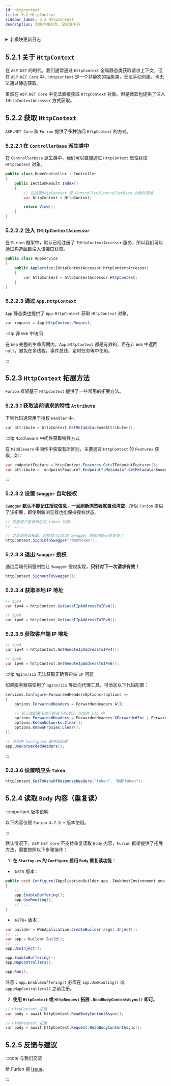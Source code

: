 ```yaml
---
id: httpcontext
title: 5.2 HttpContext
sidebar_label: 5.2 HttpContext
description: 和客户端交互，没它真不行
---
```




<details>
  <summary>📝 模块更新日志</summary>
  <div>
<div>

- **问题修复**

  - &nbsp;<Tag>修复</Tag> 启用请求 `Body` 重复读且在授权之前读取导致非 `GET/HEAD/OPTION` 请求异常 <sup>4.8.7.15</sup> <sup>⏱️2023.03.19</sup> [#I6NX9E](https://gitee.com/dotnetchina/Furion/issues/I6NX9E)

</div>
  </div>
</details>

## 5.2.1 关于 `HttpContext`

在 `ASP.NET` 的时代，我们通常通过 `HttpContext` 全局静态类获取请求上下文，但在 `ASP.NET Core` 中，`HttpContext` 是一个非静态的抽象类，无法手动创建，也无法通过静态获取。

虽然在 `ASP.NET Core` 中无法直接获取 `HttpContext` 对象。但是微软也提供了注入 `IHttpContextAccessor` 方式获取。

## 5.2.2 获取 `HttpContext`

`ASP.NET Core` 和 `Furion` 提供了多种访问 `HttpContext` 的方式。

### 5.2.2.1 在 `ControllerBase` 派生类中

在 `ControllerBase` 派生类中，我们可以直接通过 `HttpContext` 属性获取 `HttpContext` 对象。

```cs showLineNumbers {5-6}
public class HomeController : Controller
{
    public IActionResult Index()
    {
        // 在这里HttpContext 是 Controller/ControllerBase 对象的属性
        var httpContext = HttpContext;

        return View();
    }
}
```

### 5.2.2.2 注入 `IHttpContextAccessor`

在 `Furion` 框架中，默认已经注册了 `IHttpContextAccessor` 服务，所以我们可以通过构造函数注入该接口获取。

```cs showLineNumbers  {3,5}
public class AppService
{
    public AppService(IHttpContextAccessor httpContextAccessor)
    {
        var httpContext = httpContextAccessor.HttpContext;
    }
}
```

### 5.2.2.3 通过 `App.HttpContext`

`App` 静态类也提供了 `App.HttpContext` 获取 `HttpContext` 对象。

```cs showLineNumbers
var request = App.HttpContext.Request;
```

:::tip 非 `Web` 中访问

在 `Web` 完整的生命周期内，`App.HttpContext` 都是有效的，但在非 `Web` 中返回 `null`，避免在多线程，事件总线，定时任务等中使用。

:::

## 5.2.3 `HttpContext` 拓展方法

`Furion` 框架基于 `HttpContext` 提供了一些常用的拓展方法。

### 5.2.3.1 获取当前请求的特性 `Attribute`

下列代码通常用于授权 `Handler` 中。

```cs showLineNumbers
var attribute = httpContext.GetMetadata<SomeAttribute>();
```

:::tip `Middleware` 中间件获取特性方式

在 `Middleware` 中间件中获取有所区别，主要通过 `HttpContext` 的 `Features` 获取，如：

```cs showLineNumbers
var endpointFeature = httpContext.Features.Get<IEndpointFeature>();
var attribute =  endpointFeature?.Endpoint?.Metadata?.GetMetadata<SomeAttribute>();
```

:::

### 5.2.3.2 设置 `Swagger` 自动授权

**`Swagger` 默认不能记住授权信息，一旦刷新浏览器就自动清空**，所以 `Furion` 提供了该拓展，即使刷新浏览器也能保持授权状态。

```cs showLineNumbers {4-5}
// 检查用户登录和生成 token 代码...
// .....

// 之后调用该拓展，这样就可以实现 Swagger 刷新也能记住登录了
httpContext.SigninToSwagger("你的token");
```

### 5.2.3.3 退出 `Swagger` 授权

通过后端代码强制性让 `Swagger` 授权实现，**只针对下一次请求有效！**

```cs showLineNumbers
httpContext.SignoutToSwagger();
```

### 5.2.3.4 获取本地 IP 地址

```cs showLineNumbers
// ipv4
var ipv4 = httpContext.GetLocalIpAddressToIPv4();

// ipv6
var ipv6 = httpContext.GetLocalIpAddressToIPv6();
```

### 5.2.3.5 获取客户端 IP 地址

```cs showLineNumbers
// ipv4
var ipv4 = httpContext.GetRemoteIpAddressToIPv4();

// ipv6
var ipv6 = httpContext.GetRemoteIpAddressToIPv6();
```

:::tip `Nginx/IIS` 无法获取正确客户端 `IP` 问题

如果服务器端使用了 `nginx/iis` 等反向代理工具，可添加以下代码配置：

```cs showLineNumbers title="Startup.cs" {1,3,5-8,12}
services.Configure<ForwardedHeadersOptions>(options =>
{
    options.ForwardedHeaders = ForwardedHeaders.All;

    // 若上面配置无效可尝试下列代码，比如在 IIS 中
    options.ForwardedHeaders = ForwardedHeaders.XForwardedFor | ForwardedHeaders.XForwardedProto;
    options.KnownNetworks.Clear();
    options.KnownProxies.Clear();
});

// 注意在 Configure 最前面配置
app.UseForwardedHeaders();
```

:::

### 5.2.3.6 设置响应头 `Token`

```cs showLineNumbers
httpContext.SetTokensOfResponseHeaders("token", "刷新token");
```

## 5.2.4 读取 `Body` 内容（重复读）

:::important 版本说明

以下内容仅限 `Furion 4.7.9 +` 版本使用。

:::

默认情况下，`ASP.NET Core` 不支持重复读取 `Body` 内容，`Furion` 框架提供了拓展方法，需要按照以下步骤操作：

1. **在 `Startup.cs` 的 `Configure` 启用 `Body` 重复读功能**：

- `.NET5` 版本：

```cs showLineNumbers {1,4}
public void Configure(IApplicationBuilder app, IWebHostEnvironment env)
{
    // ...
    app.EnableBuffering();
    app.UseRouting();
    // ....
}
```

- `.NET6+` 版本：

```cs showLineNumbers {7}
var builder = WebApplication.CreateBuilder(args).Inject();
// ...
var app = builder.Build();
// ...
app.UseInject();

app.EnableBuffering();
app.MapControllers();

app.Run();
```

注意：`app.EnableBuffering()` 必须在 `app.UseRouting()` 或 `app.MapControllers()` 之前注册。

2. **使用 `HttpContext` 或 `HttpRequest` 拓展 `.ReadBodyContentAsync()` 即可**。

```cs showLineNumbers {2,5}
// HttpContext 拓展
var body = await httpContext.ReadBodyContentAsync();

// HttpRequest 拓展
var body = await httpContext.Request.ReadBodyContentAsync();
```

## 5.2.5 反馈与建议

:::note 与我们交流

给 Furion 提 [Issue](https://gitee.com/dotnetchina/Furion/issues/new?issue)。

:::
